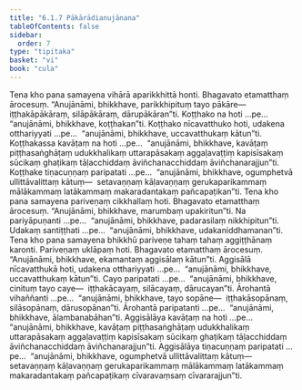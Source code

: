 ```yaml
---
title: "6.1.7 Pākārādianujānana"
tableOfContents: false
sidebar:
  order: 7
type: "tipitaka"
basket: "vi"
book: "cula"
---
```



<DynamicBreadcrumb />

<Division number="302" book="cula">

<Paragraph number="1302" book="cula">
Tena kho pana samayena vihārā aparikkhittā honti. Bhagavato etamatthaṃ ārocesuṃ. “Anujānāmi, bhikkhave, parikkhipituṃ tayo pākāre—  iṭṭhakāpākāraṃ, silāpākāraṃ, dārupākāran”ti. Koṭṭhako na hoti …pe…  “anujānāmi, bhikkhave, koṭṭhakan”ti. Koṭṭhako nīcavatthuko hoti, udakena otthariyyati …pe…  “anujānāmi, bhikkhave, uccavatthukaṃ kātun”ti. Koṭṭhakassa kavāṭaṃ na hoti …pe…  “anujānāmi, bhikkhave, kavāṭaṃ piṭṭhasaṅghāṭaṃ udukkhalikaṃ uttarapāsakaṃ aggaḷavaṭṭiṃ kapisīsakaṃ sūcikaṃ ghaṭikaṃ tāḷacchiddaṃ āviñchanacchiddaṃ āviñchanarajjun”ti. Koṭṭhake tiṇacuṇṇaṃ paripatati …pe…  “anujānāmi, bhikkhave, ogumphetvā ullittāvalittaṃ kātuṃ—  setavaṇṇaṃ kāḷavaṇṇaṃ gerukaparikammaṃ mālākammaṃ latākammaṃ makaradantakaṃ pañcapaṭikan”ti.
</Paragraph>

<Paragraph number="1303" book="cula">
Tena kho pana samayena pariveṇaṃ cikkhallaṃ hoti. Bhagavato etamatthaṃ ārocesuṃ. “Anujānāmi, bhikkhave, marumbaṃ upakiritun”ti. Na pariyāpuṇanti …pe…  “anujānāmi, bhikkhave, padarasilaṃ nikkhipitun”ti. Udakaṃ santiṭṭhati …pe…  “anujānāmi, bhikkhave, udakaniddhamanan”ti.
</Paragraph>

<Paragraph number="1304" book="cula">
Tena kho pana samayena bhikkhū pariveṇe tahaṃ tahaṃ aggiṭṭhānaṃ karonti. Pariveṇaṃ uklāpaṃ hoti. Bhagavato etamatthaṃ ārocesuṃ. “Anujānāmi, bhikkhave, ekamantaṃ aggisālaṃ kātun”ti. Aggisālā nīcavatthukā hoti, udakena otthariyyati …pe…  “anujānāmi, bhikkhave, uccavatthukaṃ kātun”ti. Cayo paripatati …pe…  “anujānāmi, bhikkhave, cinituṃ tayo caye—  iṭṭhakācayaṃ, silācayaṃ, dārucayan”ti. Ārohantā vihaññanti …pe…  “anujānāmi, bhikkhave, tayo sopāne—  iṭṭhakāsopānaṃ, silāsopānaṃ, dārusopānan”ti. Ārohantā paripatanti …pe…  “anujānāmi, bhikkhave, ālambanabāhan”ti. Aggisālāya kavāṭaṃ na hoti …pe…  “anujānāmi, bhikkhave, kavāṭaṃ piṭṭhasaṅghāṭaṃ udukkhalikaṃ uttarapāsakaṃ aggaḷavaṭṭiṃ kapisīsakaṃ sūcikaṃ ghaṭikaṃ tāḷacchiddaṃ āviñchanacchiddaṃ āviñchanarajjun”ti. Aggisālāya tiṇacuṇṇaṃ paripatati …pe…  “anujānāmi, bhikkhave, ogumphetvā ullittāvalittaṃ kātuṃ—  setavaṇṇaṃ kāḷavaṇṇaṃ gerukaparikammaṃ mālākammaṃ latākammaṃ makaradantakaṃ pañcapaṭikaṃ cīvaravaṃsaṃ cīvararajjun”ti.
</Paragraph>
</Division>
